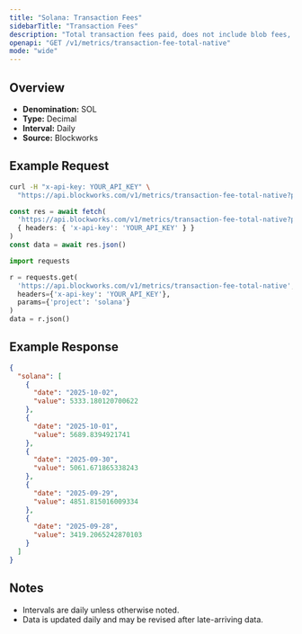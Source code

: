 ```yaml
---
title: "Solana: Transaction Fees"
sidebarTitle: "Transaction Fees"
description: "Total transaction fees paid, does not include blob fees, out-of-protocol tips, or additional sources of revenue"
openapi: "GET /v1/metrics/transaction-fee-total-native"
mode: "wide"
---
```


## Overview

- **Denomination:** SOL
- **Type:** Decimal
- **Interval:** Daily
- **Source:** Blockworks

## Example Request

<CodeGroup>

```bash cURL
curl -H "x-api-key: YOUR_API_KEY" \
  "https://api.blockworks.com/v1/metrics/transaction-fee-total-native?project=solana"
```

```typescript TypeScript
const res = await fetch(
  'https://api.blockworks.com/v1/metrics/transaction-fee-total-native?project=solana',
  { headers: { 'x-api-key': 'YOUR_API_KEY' } }
)
const data = await res.json()
```

```python Python
import requests

r = requests.get(
  'https://api.blockworks.com/v1/metrics/transaction-fee-total-native',
  headers={'x-api-key': 'YOUR_API_KEY'},
  params={'project': 'solana'}
)
data = r.json()
```

</CodeGroup>

## Example Response

```json
{
  "solana": [
    {
      "date": "2025-10-02",
      "value": 5333.180120700622
    },
    {
      "date": "2025-10-01",
      "value": 5689.8394921741
    },
    {
      "date": "2025-09-30",
      "value": 5061.671865338243
    },
    {
      "date": "2025-09-29",
      "value": 4851.815016009334
    },
    {
      "date": "2025-09-28",
      "value": 3419.2065242870103
    }
  ]
}
```

## Notes
- Intervals are daily unless otherwise noted.
- Data is updated daily and may be revised after late-arriving data.